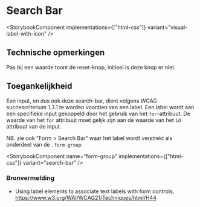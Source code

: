 
# Search Bar

<StorybookComponent implementations={["html-css"]} variant="visual-label-with-icon" />

## Technische opmerkingen

Pas bij een waarde toont de reset-knop, initieel is deze knop er niet.

## Toegankelijkheid

Een input, en dus ook deze search-bar, dient volgens WCAG succescriterium 1.3.1 te worden voorzien van een label.
Een label wordt aan een specifieke input gekoppeld door het gebruik van het `for`-attribuut.
De waarde van het `for` attribuut moet gelijk zijn aan de waarde van het `id` attribuut van de input.

NB. zie ook "Form > Search Bar" waar het label wordt verstrekt als onderdeel van de `.form-group`:

<StorybookComponent name="form-group" implementations={["html-css"]} variant="search-bar" />

### Bronvermelding

- Using label elements to associate text labels with form controls, https://www.w3.org/WAI/WCAG21/Techniques/html/H44
